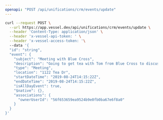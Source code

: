 ```yaml
---
openapi: "POST /api/unifications/crm/events/update"
---
```


<RequestExample>

```bash Request
curl --request POST \
  --url https://app.vessel.dev/api/unifications/crm/events/update \
  --header 'Content-Type: application/json' \
  --header 'x-vessel-api-token: ' \
  --header 'x-vessel-access-token: '\ 
  --data '{
  "id": "string",
  "event": {
    "subject": "Meeting with Blue Cross",
    "description": "Going to get tea with Tom from Blue Cross to discuss his paper needs",
    "type": "Meeting",
    "location": "1122 Tea Dr",
    "startDateTime": "2019-08-24T14:15:22Z",
    "endDateTime": "2019-08-24T14:15:22Z",
    "isAllDayEvent": true,
    "$native": {},
    "associations": {
      "ownerUserId": "56f653659ea9524b9e0fb0ba67e6f8a0"
    }
  }
}'
```

</RequestExample>


      